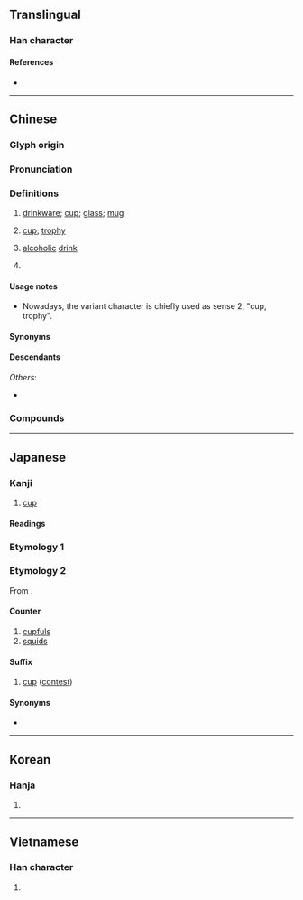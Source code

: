 {{also|盃}}
{{character info}}
==Translingual==
{{stroke order|strokes=8}}

===Han character===
{{Han char|rn=75|rad=木|as=04|sn=8|four=41990|canj=DMF|ids=⿰木不}}

====References====
* {{Han ref|kx=0513.090|dkj=14497|dj=0899.060|hdz=21166.020|uh=676F|ud=26479|bh=AA4D|bd=43597}}

----

==Chinese==
{{zh-forms|alt=桮,盃*}}

===Glyph origin===
{{Han etym}}

===Pronunciation===
{{zh-pron
|m=bēi
|ma=y
|c=bui1
|c-t=boi1
|h=pfs=pî;gd=bi1
|j=bei1
|md=buŏi
|mn=poe
|mn-t=buê1
|w=1pe
|mc=y
|oc=y
|cat=n,cl
}}

===Definitions===
{{zh-hanzi}}

# [[drinkware]]; [[cup]]; [[glass]]; [[mug]] {{zh-mw|c:隻}}
#: {{zh-x|杯子{zi}|drinkware; cup; glass}}
# [[cup]]; [[trophy]]
#: {{zh-x|世界杯|world cup}}
# [[alcoholic]] [[drink]]
#: {{zh-x|貪杯|to drink alcohol excessively}}
# {{zh-classifier|[[cup]]s/[[glass]]es of drinks}}
#: {{zh-x|一 杯 茶|a cup of tea}}
#: {{zh-x|還 想 喝 一 杯 嗎？|Would you like another '''drink'''?}}
#: {{zh-x|一 大 杯 水|a huge '''glass''' of water|C}}

====Usage notes====
* Nowadays, the variant character {{l|zh|盃}} is chiefly used as sense 2, "cup, trophy".

====Synonyms====
{{zh-dial|杯子}}

====Descendants====
{{CJKV||はい}}
''Others'':
* {{desc|bor=1|za|boi}}

===Compounds===
{{zh-der|交杯盞|喝交杯|分杯羹|勸杯|傳杯弄盞|交杯酒|傳杯換盞|同羅杯|分我杯羹|弄盞傳杯|弓影浮杯|弓影杯蛇|分一杯羹|停杯|三杯雞|傳杯送盞|套杯|夜光杯|上馬杯|下馬杯|交杯|保暖杯|乾杯|九龍杯|把杯|掛杯架|杯棬|杯蛇鬼車|杯弓蛇影|杯水粒粟|杯茗|杯圈|杯觥交錯|杯珓|海漂杯|杯墊|杯盤狼藉|杯中物|歇馬杯|捧杯|杯筊|殘杯冷炙|碰杯|杯水之謝|杯葛運動|杯鍋|杯子|珓杯|戀酒貪杯|甕盡杯乾|獎杯|杯臺|燒杯|杯盤狼籍|杯水車薪|杯中之物|杯湯|杯渡|杯酒戈矛|杯行|杯麵|杯酌|杯葛|杯箸|杯盤舞|杯杓|銀杯羽化|筊杯|象箸玉杯|電熱杯|臺維斯杯|門杯|餘杯冷炙|量杯|覆杯|貪杯|鸚鵡杯|馬克杯|胞芽杯|聖杯|銜杯|銀杯|酒杯|茶杯|巡杯|螺杯|耳杯|門面杯||跋杯:buăk-bŭi}}

{{zh-cat|Beginning}}

----

==Japanese==

===Kanji===
{{ja-kanji|grade=c|rs=木04}}

# [[cup]]

====Readings====
{{ja-readings
|goon=へ
|kanon=はい <!--, ぱい-->
|kun=さかずき-<さかづき-
}}

===Etymology 1===
{{ja-kanjitab|さかずき|yomi=kun}}
{{ja-see|さかずき}}

===Etymology 2===
{{ja-kanjitab|はい|alt=盃}}
From {{bor|ja|ltc|杯|sort=はい}}.

====Counter====
{{ja-pos|はい|counter}}

# [[cupful]]s
# [[squid]]s {{qual|as food}}

====Suffix====
{{ja-pos|はい|suffix}}

# {{lb|ja|games|sort=はい}} [[cup]] ([[contest]])

====Synonyms====
* {{ja-r|カップ}}

----

==Korean==

===Hanja===
{{ko-hanja|hangeul=[[배]]|eumhun=|mr=pae|y=pay}}

# {{rfdef|ko|sort=木04}}

----

==Vietnamese==

===Han character===
{{vi-hantu|[[bôi]]|rs=木04}}

# {{rfdef|vi|sort=木04}}